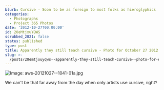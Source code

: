 ```yaml
---
blurb: Cursive - Soon to be as foreign to most folks as hieroglyphics
categories:
  - Photographs
  - Project 365 Photos
date: '2012-10-27T00:00:00'
id: 20eMtjxuYQWS
scrubbed_2021: false
status: published
type: post
title: Apparently they still teach cursive - Photo for October 27 2012
slug: >-
  /posts/20emtjxuyqws--apparently-they-still-teach-cursive--photo-for-october-27-2012
---
```


![Image: aws-20121027--1041-01a.jpg](/aws-20121027--1041-01a.jpg)

We can't be that far away from the day when only artists use cursive, right?
